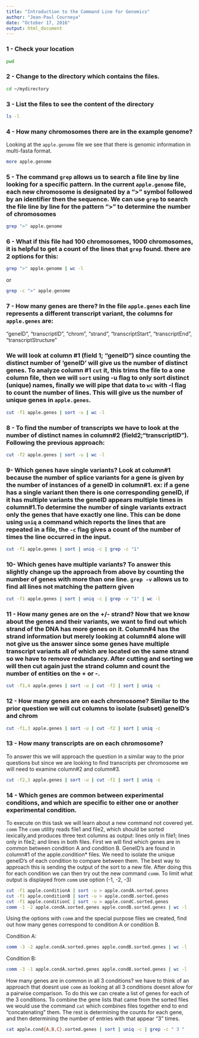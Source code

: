 ```yaml
---
title: "Introduction to the Command Line for Genomics"
author: "Jean-Paul Courneya"
date: "October 17, 2016"
output: html_document
---
```



### 1 - Check your location

```bash
pwd
```

### 2 - Change to the directory which contains the files.

```bash
cd ~/mydirectory
```

### 3 - List the files to see the content of the directory

```bash
ls -l
```


### 4 - How many chromosomes there are in the example genome?

Looking at the `apple.genome` file we see that there is genomic information in multi-fasta format.

```bash
more apple.genome
```

### 5 - The command `grep` allows us to search a file line by line looking for a specific pattern. In the current `apple.genome` file, each new chromosome is designated by a ">" symbol followed by an identifier then the sequence. We can use `grep` to search the file line by line for the pattern ">" to determine the number of chromosomes
```bash
grep ">" apple.genome
```

### 6 - What if this file had 100 chromosomes, 1000 chromosomes, it is helpful to get a count of the lines that `grep` found. there are 2 options for this:
```bash
grep ">" apple.genome | wc -l 
```
or
```bash
grep -c ">" apple.genome
```

### 7 - How many genes are there? In the file `apple.genes` each line represents a different transcript variant, the columns for `apple.genes` are:

 "geneID", "transcriptID", "chrom", "strand", "transcriptStart",  "transcriptEnd", "transcriptStructure"

### We will look at column #1 (field 1; "geneID") since counting the distinct number of 'geneID' will give us the number of distinct genes. To analyze column #1 `cut` it, this trims the file to a one column file, then we will `sort` using -u flag to only sort distinct (unique) names, finally we will pipe that data to `wc` with -l flag to count the number of lines. This will give us the number of unique genes in `apple.genes`.

```bash
cut -f1 apple.genes | sort -u | wc -l
```

### 8 - To find the number of transcripts we have to look at the number of distinct names in column#2 (field2;"transcriptID"). Following the previous approach:

```bash
cut -f2 apple.genes | sort -u | wc -l
```

### 9- Which genes have single variants? Look at column#1 because the number of splice variants for a gene is given by the number of instances of a geneID in column#1. ex: if a gene has a single variant then there is one corresponding geneID, if it has multiple variants the geneID appears multiple times in column#1.To determine the number of single variants extract only the genes that have exactly one line. This can be done using `uniq` a command which reports the lines that are repeated in a file, the `-c` flag gives a count of the number of times the line occurred in the input.

```bash
cut -f1 apple.genes | sort | uniq -c | grep -c "1"
```

### 10- Which genes have multiple variants? To answer this slightly change up the approach from above by counting the number of genes with more than one line. `grep -v` allows us to find all lines not matching the pattern given

```bash
cut -f1 apple.genes | sort | uniq -c | grep -v "1" | wc -l
```

### 11 - How many genes are on the +/- strand? Now that we know about the genes and their variants, we want to find out which strand of the DNA has more genes on it. Column#4 has the strand information but merely looking at column#4 alone will not give us the answer since some genes have multiple transcript variants all of which are located on the same strand so we have to remove redundancy. After cutting and sorting we will then cut again just the strand column and count the number of entities on the + or -.

```bash
cut -f1,4 apple.genes | sort -u | cut -f2 | sort | uniq -c
```

  
### 12 - How many genes are on each chromosome? Similar to the prior question we will cut columns to isolate (subset) geneID's and chrom

```bash
cut -f1,3 apple.genes | sort -u | cut -f2 | sort | uniq -c
```

### 13 - How many transcripts are on each chromosome? 

To answer this we will approach the question in a similar way to the prior questions but since we are looking to find transcripts per chromosome we will need to examine column#2 and column#3.

```bash
cut -f2,3 apple.genes | sort -u | cut -f2 | sort | uniq -c
```

### 14 - Which genes are common between experimental conditions, and which are specific to either one or another experimental condition. 

To execute on this task we will learn about a new command not covered yet. `comm` The `comm` utility reads file1 and file2, which should be sorted lexically,and produces three text columns as output: lines only in file1; lines only in file2; and lines in both files. First we will find which genes are in common between condition A and condition B. GeneID's are found in column#1 of the apple.condition* files. We need to isolate the unique geneID's of each condition to compare between them. The best way to approach this is sending the output of the sort to a new file. After doing this for each condition we can then try out the new command `comm`. To limit what output is displayed from `comm` use option (-1, -2, -3)

```bash
cut -f1 apple.conditionA | sort -u > apple.condA.sorted.genes
cut -f1 apple.conditionB | sort -u > apple.condB.sorted.genes
cut -f1 apple.conditionC | sort -u > apple.condC.sorted.genes
comm -1 -2 apple.condA.sorted.genes apple.condB.sorted.genes | wc -l
```

Using the options with `comm` and the special purpose files we created, find out how many genes correspond
to condition A or condition B.

Condition A:

```bash
comm -3 -2 apple.condA.sorted.genes apple.condB.sorted.genes | wc -l
```

Condition B:

```bash
comm -3 -1 apple.condA.sorted.genes apple.condB.sorted.genes | wc -l
```

How many genes are in common in all 3 conditions? we have to think of an approach that doesnt use `comm` as looking at all 3 conditions doesnt allow for a pairwise comparison. To do this we can create a list of genes for each of the 3 conditions. To combine the gene lists that came from the sorted files we would use the command `cat` which combines files together end to end "concatenating" them. The rest is determining the counts for each gene, and then determining the number of entries with that appear "3" times.

```bash
cat apple.cond{A,B,C}.sorted.genes | sort | uniq -c | grep -c " 3 "
```
